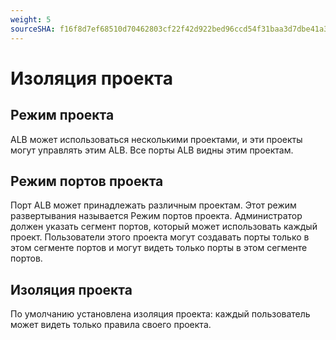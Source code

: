 ```yaml
---
weight: 5
sourceSHA: f16f8d7ef68510d70462803cf22f42d922bed96ccd54f31baa3d7dbe41a30dfe
---
```


# Изоляция проекта

## Режим проекта

ALB может использоваться несколькими проектами, и эти проекты могут управлять этим ALB. Все порты ALB видны этим проектам.

## Режим портов проекта

Порт ALB может принадлежать различным проектам. Этот режим развертывания называется Режим портов проекта. Администратор должен указать сегмент портов, который может использовать каждый проект. Пользователи этого проекта могут создавать порты только в этом сегменте портов и могут видеть только порты в этом сегменте портов.

## Изоляция проекта

По умолчанию установлена изоляция проекта: каждый пользователь может видеть только правила своего проекта.
